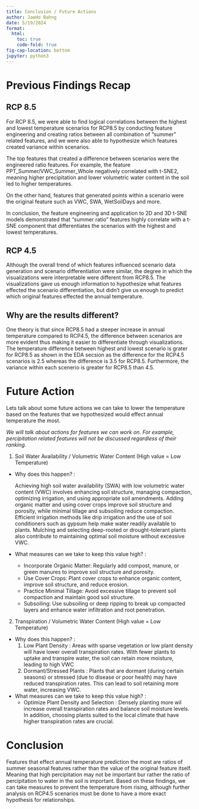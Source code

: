```yaml
---
title: Conclusion / Future Actions
author: JaeHo Bahng
date: 5/19/2024
format:
  html:
    toc: true
    code-fold: true
fig-cap-location: bottom
jupyter: python3
---
```


# Previous Findings Recap

## RCP 8.5
For RCP 8.5, we were able to find logical correlations between the highest and lowest temperature scenarios for RCP8.5 by conducting feature engineering and creating ratios between all combination of "summer" related features, and we were also able to hypothesize which features created variance within scenarios.

The top features that created a difference between scenarios were the engineered ratio features. For example, the feature PPT_Summer/VWC_Summer_Whole negatively correlated with t-SNE2, meaning higher precipitation and lower volumetric water content in the soil led to higher temperatures. 

On the other hand, features that generated points within a scenario were the original feature such as VWC, SWA, WetSoilDays and more.

In conclusion, the feature engineering and application to 2D and 3D t-SNE models demonstrated that "summer ratio" features highly correlate with a t-SNE component that differentiates the scenarios with the highest and lowest temperatures.

## RCP 4.5
Although the overall trend of which features influenced scenario data generation and scenario differentiation were similar, the degree in which the visualizations were interpretable were different from RCP8.5. The visualizations gave us enough information to hypothesize what features effected the scenario differentiation, but didn't give us enough to predict which original features effected the annual temperature. 

## Why are the results different?
One theory is that since RCP8.5 had a steeper increase in annual temperature compared to RCP4.5, the difference between scenarios are more evident thus making it easier to differentiate through visualizations. The temperature difference between highest and lowest scenario is grater for RCP8.5 as shown in the EDA secsion as the difference for the RCP4.5 scenarios is 2.5 whereas the difference is 3.5 for RCP8.5. Furthermore, the variance within each scenerio is greater for RCP8.5 than 4.5.

# Future Action
Lets talk about some future actions we can take to lower the temperature based on the features that we hypothesized would effect annual temperature the most.

*We will talk about actions for features we can work on. For example, percipitation related features will not be discussed regardless of their ranking.*

1. Soil Water Availability / Volumetric Water Content (High value = Low Temperature)
 - Why does this happen? : 
 
    Achieving high soil water availability (SWA) with low volumetric water content (VWC) involves enhancing soil structure, managing compaction, optimizing irrigation, and using appropriate soil amendments. Adding organic matter and using cover crops improve soil structure and porosity, while minimal tillage and subsoiling reduce compaction. Efficient irrigation methods like drip irrigation and the use of soil conditioners such as gypsum help make water readily available to plants. Mulching and selecting deep-rooted or drought-tolerant plants also contribute to maintaining optimal soil moisture without excessive VWC.

 - What measures can we take to keep this value high? : 

    - Incorporate Organic Matter: Regularly add compost, manure, or green manures to improve soil structure and porosity.
    - Use Cover Crops: Plant cover crops to enhance organic content, improve soil structure, and reduce erosion.
    - Practice Minimal Tillage: Avoid excessive tillage to prevent soil compaction and maintain good soil structure.
    - Subsoiling: Use subsoiling or deep ripping to break up compacted layers and enhance water infiltration and root penetration.

2. Transpiration / Volumetric Water Content (High value = Low Temperature)
 - Why does this happen? : 
    1. Low Plant Density : Areas with sparse vegetation or low plant density will have lower overall transpiration rates. With fewer plants to uptake and transpire water, the soil can retain more moisture, leading to high VWC
    2. Dormant/Stressed Plants : Plants that are dormant (during certain seasons) or stressed (due to disease or poor health) may have reduced transpiration rates. This can lead to soil retaining more water, increasing VWC.

 - What measures can we take to keep this value high? : 
     - Optimize Plant Density and Selection : Densely planting more wil increase overall transpiration rates and balance soil moisture levels. In addition, choosing plants suited to the local climate that have higher transpiration rates are crucial.

# Conclusion
Features that effect annual temperature prediction the most are ratios of summer seasonal features rather than the value of the original feature itself. Meaning that high percipitation may not be important bur rather the ratio of percipitation to water in the soil is important. Based on these findings, we can take measures to prevent the temperature from rising, although further analysis on RCP4.5 scenarios must be done to have a more exact hypothesis for relationships.
